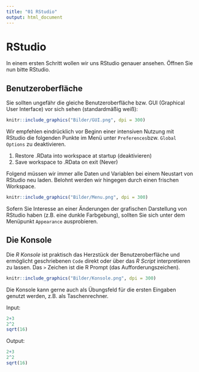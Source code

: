 ```yaml
---
title: "01 RStudio"
output: html_document
---
```


# RStudio 

In einem ersten Schritt wollen wir uns RStudio genauer ansehen. Öffnen Sie nun bitte RStudio. 

## Benutzeroberfläche

Sie sollten ungefähr die gleiche Benutzeroberfläche bzw. GUI (Graphical User Interface) vor sich sehen (standardmäßig weiß):

```r
knitr::include_graphics("Bilder/GUI.png", dpi = 300)
```

Wir empfehlen eindrücklich vor Beginn einer intensiven Nutzung mit RStudio die folgenden Punkte im Menü unter `Preferences`bzw. `Global Options` zu deaktivieren. 

1. Restore .RData into workspace at startup (deaktivieren)
2. Save workspace to .RData on exit (Never)

Folgend müssen wir immer alle Daten und Variablen bei einem Neustart von RStudio neu laden. Belohnt werden wir hingegen durch einen frischen Workspace.

```r
knitr::include_graphics("Bilder/Menu.png", dpi = 300)
```

Sofern Sie Interesse an einer Änderungen der grafischen Darstellung von RStudio haben (z.B. eine dunkle Farbgebung), sollten Sie sich unter dem Menüpunkt `Appearance` ausprobieren.

## Die Konsole

Die *R Konsole* ist praktisch das Herzstück der Benutzeroberfläche und ermöglicht geschriebenen `Code` direkt oder über das *R Script* interpretieren zu lassen. Das `>` Zeichen ist die R Prompt (das Aufforderungszeichen). 

```r
knitr::include_graphics("Bilder/Konsole.png", dpi = 300)
```

Die Konsole kann gerne auch als Übungsfeld für die ersten Eingaben genutzt werden, z.B. als Taschenrechner.

Input:
```r
2+3
2^2
sqrt(16)
```

Output:
```r
2+3
2^2
sqrt(16)
```


